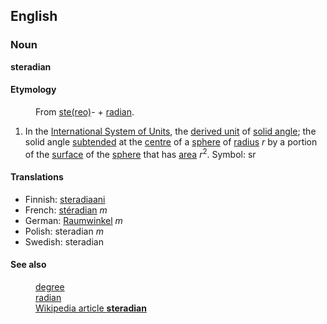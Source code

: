 ==English==
===Noun===
'''steradian'''

====Etymology====
:From [[stereo|ste(reo)]]- + [[radian]].

#In the [[International System of Units]], the [[derived unit]] of [[solid angle]]; the solid angle [[subtended]] at the [[centre]] of a [[sphere]] of [[radius]] ''r'' by a portion of the [[surface]] of the [[sphere]] that has [[area]] ''r''<sup>2</sup>.  Symbol: sr

====Translations====

*Finnish: [[steradiaani]]
*French: [[stéradian]] ''m''
*German: [[Raumwinkel]] ''m''
*Polish: steradian ''m''
*Swedish: steradian

====See also====
:[[degree]]
:[[radian]]
:[[w:steradian|Wikipedia article '''steradian''']]